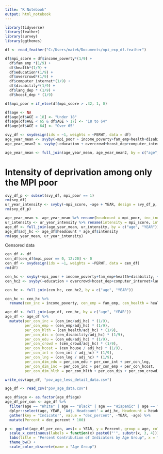 ```yaml
---
title: "R Notebook"
output: html_notebook
---
```



```r
library(tidyverse)
library(feather)
library(survey)
library(ggthemes)
```

```r
df <- read_feather("C:/Users/natek/Documents/mpi_exp_df.feather")
```

```r
df$mpi_score = df$income_poverty*(1/9) + 
  df$fam_emp *(1/9) + 
  df$health*(1/9) + 
  df$education*(1/9) +
  df$overcrowd*(1/9) +
  df$computer_internet*(1/9) + 
  df$disability*(1/9) +
  df$lang_dep * (1/9) +
  df$hcost_dep * (1/9)

df$mpi_poor = if_else(df$mpi_score > .32, 1, 0)
```

```r
df$age <- NA
df$age[df$AGE < 18] <- "Under 18"
df$age[df$AGE < 65 & df$AGE > 17] <- "18 to 64"
df$age[df$AGE > 64] <- "Over 65"
```



```r
svy_df <- svydesign(ids = ~1, weights = ~PERWT, data = df)
age_year_mean <- svyby(~mpi_poor + income_poverty+fam_emp+health+disability, ~age + YEAR, design = svy_df, svymean)
age_year_mean2 <- svyby(~education + overcrowd+hcost_dep+computer_internet+lang_dep, ~age + YEAR, design = svy_df, svymean)

age_year_mean <- full_join(age_year_mean, age_year_mean2, by = c("age", "YEAR"))

```

# Intensity of deprivation among only the MPI poor
```r
svy_df_p <- subset(svy_df, mpi_poor == 1)
rm(svy_df)
ur_year_intensity <- svyby(~mpi_score, ~age + YEAR, design = svy_df_p, svymean)
rm(svy_df_p)
```

```r
age_year_mean <- age_year_mean %>% rename(headcount = mpi_poor, inc_inc = income_poverty, inc_emp = fam_emp, inc_health = health, inc_dis = disability, inc_edu = education, inc_crowd = overcrowd, inc_house = hcost_dep, inc_int = computer_internet, inc_lng = lang_dep, se_headcount = se.mpi_poor, se_inc_inc = se.income_poverty, se_inc_emp = se.fam_emp, se_inc_health = se.health, se_inc_dis = se.disability, se_inc_edu = se.education, se_inc_crowd = se.overcrowd, se_inc_house = se.hcost_dep, se_inc_int = se.computer_internet, se_inc_lng = se.lang_dep)
ur_intensity <- ur_year_intensity %>% rename(intensity = mpi_score, int_se = se)
age_df <- full_join(age_year_mean, ur_intensity, by = c("age", "YEAR"))
age_df$adj_hc <- age_df$headcount * age_df$intensity
rm(age_year_mean, ur_year_intensity)
```

Censored data
```r
cen_df <- df
cen_df[cen_df$mpi_poor == 0, 12:20] <- 0
cen_df <- svydesign(ids = ~1, weights = ~PERWT, data = cen_df)
rm(df)
```

```r
cen_hc <- svyby(~mpi_poor + income_poverty+fam_emp+health+disability, ~age + YEAR, design = cen_df, svymean)
cen_hc2 <- svyby(~education + overcrowd+hcost_dep+computer_internet+lang_dep, ~age + YEAR, design = cen_df, svymean)

cen_hc <- full_join(cen_hc, cen_hc2, by = c("age", "YEAR"))
```

```r
cen_hc <- cen_hc %>%
  rename(cen_inc = income_poverty, cen_emp = fam_emp, cen_health = health, cen_disability = disability, cen_edu = education, cen_crowd = overcrowd, cen_house = hcost_dep, cen_int = computer_internet, cen_lng = lang_dep, se_cen_inc = se.income_poverty, se_cen_emp = se.fam_emp, se_cen_health = se.health, se_cen_disability = se.disability, se_cen_edu = se.education, se_cen_crowd = se.overcrowd, se_cen_house = se.hcost_dep, se_cen_int = se.computer_internet, se_cen_lng = se.lang_dep)
```


```r
age_df <- full_join(age_df, cen_hc, by = c("age", "YEAR"))
age_df <- age_df %>%
  mutate(per_con_inc = (cen_inc/adj_hc) * (1/9),
         per_con_emp = (cen_emp/adj_hc) * (1/9),
         per_con_hlth = (cen_health/adj_hc) * (1/9),
         per_con_dis = (cen_disability/adj_hc) * (1/9),
         per_con_edu = (cen_edu/adj_hc) * (1/9),
         per_con_crowd = (cen_crowd/adj_hc) * (1/9),
         per_con_hcost = (cen_house / adj_hc) * (1/9),
         per_con_int = (cen_int / adj_hc) * (1/9),
         per_con_lng = (cen_lng / adj_hc) * (1/9), 
         per_con_dim_edu = per_con_edu + per_con_int + per_con_lng,
         per_con_dim_inc = per_con_inc + per_con_emp + per_con_hcost,
         per_con_dim_hlth = per_con_hlth + per_con_dis + per_con_crowd)
```

```r
write_csv(age_df, "pov_age_less_detail_data.csv")
```

```r
age_df <- read_csv("pov_age_data.csv")
```


```r
age_df$age <- as.factor(age_df$age)
age_df_per_con <- age_df %>%
  filter(age == "White" | age == "Black" | age == "Hispanic" | age == "Asian") %>%
  dplyr::select(age, YEAR, 'Adj. Headcount' = adj_hc, Headcount = headcount, Intensity = intensity, Income = per_con_inc, Employment = per_con_emp, Health = per_con_hlth, Disability = per_con_dis, Education = per_con_edu, Overcrowding = per_con_crowd, 'Housing Cost' = per_con_hcost, Internet = per_con_int, Language = per_con_lng) %>%
  gather(key = "Indicator", value = "dec_percent", -YEAR, -age) %>%
  mutate(Percent = dec_percent * 100)
```


```r
p <- ggplot(age_df_per_con, aes(x = YEAR, y = Percent, group = age, color = age)) + geom_line() + geom_point() + facet_wrap(~Indicator) + 
  scale_x_continuous(labels = function(x) paste0("'", substr(x, 3, 4))) +
  labs(title = "Percent Contribution of Indicators by Age Group", x = "Year", y = "Percent") + 
  theme_bw() + 
  scale_color_discrete(name = "Age Group")
```
